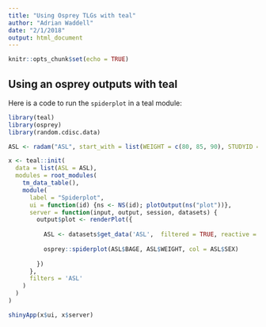 ```yaml
---
title: "Using Osprey TLGs with teal"
author: "Adrian Waddell"
date: "2/1/2018"
output: html_document
---
```


```r
knitr::opts_chunk$set(echo = TRUE)
```

## Using an osprey outputs with teal

Here is a code to run the `spiderplot` in a teal module:


```r
library(teal)
library(osprey)
library(random.cdisc.data)

ASL <- radam("ASL", start_with = list(WEIGHT = c(80, 85, 90), STUDYID = "A"))

x <- teal::init(
  data = list(ASL = ASL),
  modules = root_modules(
    tm_data_table(),
    module(
      label = "Spiderplot",
      ui = function(id) {ns <- NS(id); plotOutput(ns("plot"))},
      server = function(input, output, session, datasets) {
        output$plot <- renderPlot({
          
          ASL <- datasets$get_data('ASL',  filtered = TRUE, reactive = TRUE)
          
          osprey::spiderplot(ASL$BAGE, ASL$WEIGHT, col = ASL$SEX)
          
        })
      },
      filters = 'ASL'
    )
  )
)

shinyApp(x$ui, x$server)


```
